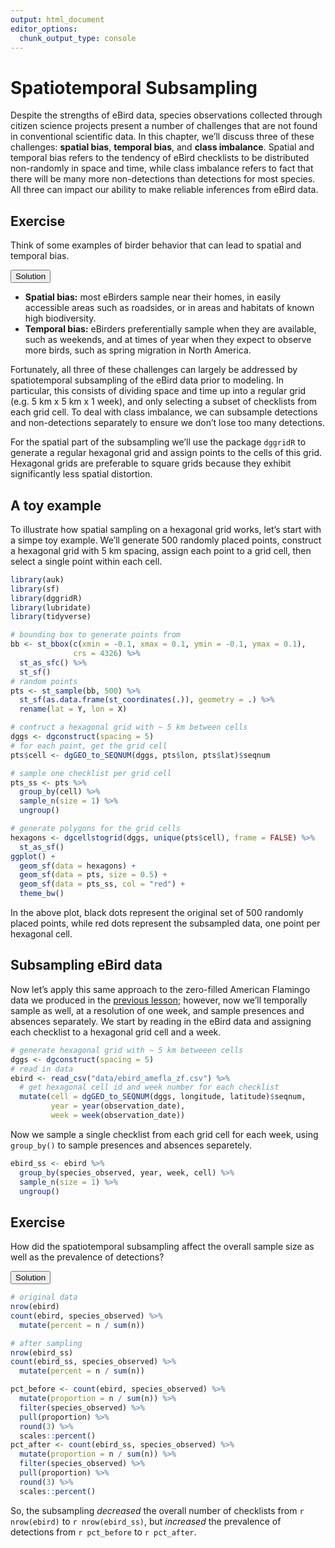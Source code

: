 ```yaml
---
output: html_document
editor_options: 
  chunk_output_type: console
---
```


# Spatiotemporal Subsampling {#subsampling}

Despite the strengths of eBird data, species observations collected through citizen science projects present a number of challenges that are not found in conventional scientific data. In this chapter, we'll discuss three of these challenges: **spatial bias**, **temporal bias**, and **class imbalance**. Spatial and temporal bias refers to the tendency of eBird checklists to be distributed non-randomly in space and time, while class imbalance refers to fact that there will be many more non-detections than detections for most species. All three can impact our ability to make reliable inferences from eBird data.

<div class="exercise">
  <h2>Exercise</h2>
  Think of some examples of birder behavior that can lead to spatial and temporal bias. 
  
  <button class="solution">Solution</button>
<div class="solution-content">

- **Spatial bias:**  most eBirders sample near their homes, in easily accessible areas such as roadsides, or in areas and habitats of known high biodiversity.
- **Temporal bias:** eBirders preferentially sample when they are available, such as weekends, and at times of year when they expect to observe more birds, such as spring migration in North America.

</div>
</div>

Fortunately, all three of these challenges can largely be addressed by spatiotemporal subsampling of the eBird data prior to modeling. In particular, this consists of dividing space and time up into a regular grid (e.g. 5 km x 5 km x 1 week), and only selecting a subset of checklists from each grid cell. To deal with class imbalance, we can subsample detections and non-detections separately to ensure we don't lose too many detections.

For the spatial part of the subsampling we'll use the package `dggridR` to generate a regular hexagonal grid and assign points to the cells of this grid. Hexagonal grids are preferable to square grids because they exhibit significantly less spatial distortion.

## A toy example {#subsampling-toy}

To illustrate how spatial sampling on a hexagonal grid works, let's start with a simpe toy example. We'll generate 500 randomly placed points, construct a hexagonal grid with 5 km spacing, assign each point to a grid cell, then select a single point within each cell.

```r
library(auk)
library(sf)
library(dggridR)
library(lubridate)
library(tidyverse)

# bounding box to generate points from
bb <- st_bbox(c(xmin = -0.1, xmax = 0.1, ymin = -0.1, ymax = 0.1), 
              crs = 4326) %>% 
  st_as_sfc() %>% 
  st_sf()
# random points
pts <- st_sample(bb, 500) %>% 
  st_sf(as.data.frame(st_coordinates(.)), geometry = .) %>% 
  rename(lat = Y, lon = X)

# contruct a hexagonal grid with ~ 5 km between cells
dggs <- dgconstruct(spacing = 5)
# for each point, get the grid cell
pts$cell <- dgGEO_to_SEQNUM(dggs, pts$lon, pts$lat)$seqnum

# sample one checklist per grid cell
pts_ss <- pts %>% 
  group_by(cell) %>% 
  sample_n(size = 1) %>% 
  ungroup()

# generate polygons for the grid cells
hexagons <- dgcellstogrid(dggs, unique(pts$cell), frame = FALSE) %>% 
  st_as_sf()
ggplot() +
  geom_sf(data = hexagons) +
  geom_sf(data = pts, size = 0.5) +
  geom_sf(data = pts_ss, col = "red") +
  theme_bw()
```

In the above plot, black dots represent the original set of 500 randomly placed points, while red dots represent the subsampled data, one point per hexagonal cell.

## Subsampling eBird data {#subsampling-ebird}

Now let's apply this same approach to the zero-filled American Flamingo data we produced in the [previous lesson](#presabs); however, now we'll temporally sample as well, at a resolution of one week, and sample presences and absences separately. We start by reading in the eBird data and assigning each checklist to a hexagonal grid cell and a week.

```r
# generate hexagonal grid with ~ 5 km betweeen cells
dggs <- dgconstruct(spacing = 5)
# read in data
ebird <- read_csv("data/ebird_amefla_zf.csv") %>% 
  # get hexagonal cell id and week number for each checklist
  mutate(cell = dgGEO_to_SEQNUM(dggs, longitude, latitude)$seqnum,
         year = year(observation_date),
         week = week(observation_date))
```

Now we sample a single checklist from each grid cell for each week, using `group_by()` to sample presences and absences separetely.

```r
ebird_ss <- ebird %>% 
  group_by(species_observed, year, week, cell) %>% 
  sample_n(size = 1) %>% 
  ungroup()
```

<div class="exercise">
  <h2>Exercise</h2>
  How did the spatiotemporal subsampling affect the overall sample size as well as the prevalence of detections?
  
  <button class="solution">Solution</button>
<div class="solution-content">

```r
# original data
nrow(ebird)
count(ebird, species_observed) %>% 
  mutate(percent = n / sum(n))

# after sampling
nrow(ebird_ss)
count(ebird_ss, species_observed) %>% 
  mutate(percent = n / sum(n))
```

```r
pct_before <- count(ebird, species_observed) %>% 
  mutate(proportion = n / sum(n)) %>% 
  filter(species_observed) %>% 
  pull(proportion) %>% 
  round(3) %>%
  scales::percent()
pct_after <- count(ebird_ss, species_observed) %>% 
  mutate(proportion = n / sum(n)) %>% 
  filter(species_observed) %>% 
  pull(proportion) %>% 
  round(3) %>%
  scales::percent()
```

So, the subsampling *decreased* the overall number of checklists from `r nrow(ebird)` to `r nrow(ebird_ss)`, but *increased* the prevalence of detections from `r pct_before` to `r pct_after`.

</div>
</div>